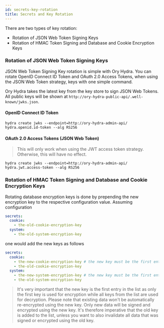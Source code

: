 ```yaml
---
id: secrets-key-rotation
title: Secrets and Key Rotation
---
```


There are two types of key rotation:

- Rotation of JSON Web Token Signing Keys
- Rotation of HMAC Token Signing and Database and Cookie Encryption Keys

### Rotation of JSON Web Token Signing Keys

JSON Web Token Signing Key rotation is simple with Ory Hydra. You can rotate OpenID Connect ID Token and OAuth 2.0 Access Tokens,
when using the JSON Web Token strategy, keys with one simple command.

Ory Hydra takes the latest key from the key store to sign JSON Web Tokens. All public keys will be shown at
`http://ory-hydra-public-api/.well-known/jwks.json`.

#### OpenID Connect ID Token

```
hydra create jwks --endpoint=http://ory-hydra-admin-api/ hydra.openid.id-token --alg RS256
```

#### OAuth 2.0 Access Tokens (JSON Web Token)

> This will only work when using the JWT access token strategy. Otherwise, this will have no effect.

```
hydra create jwks --endpoint=http://ory-hydra-admin-api/ hydra.jwt.access-token --alg RS256
```

### Rotation of HMAC Token Signing and Database and Cookie Encryption Keys

Rotating database encryption keys is done by prepending the new encryption key to the respective configuration value. Assuming
configuration

```yaml
secrets:
  cookie:
    - the-old-cookie-encryption-key
  system:
    - the-old-system-encryption-key
```

one would add the new keys as follows

```yaml
secrets:
  cookie:
    - the-new-cookie-encryption-key # the new key must be the first entry
    - the-old-cookie-encryption-key
  system:
    - the-new-system-encryption-key # the new key must be the first entry
    - the-old-system-encryption-key
```

> It's very important that the new key is the first entry in the list as only the first key is used for encryption while all keys
> from the list are used for decryption. Please note that existing data won't be automatically re-encrypted using the new key.
> Only new data will be signed and encrypted using the new key. It's therefore imperative that the old key is added to the list,
> unless you want to also invalidate all data that was signed or encrypted using the old key.
